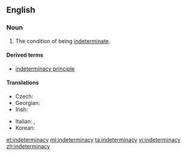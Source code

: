 ==English==
{{wikipedia}}
===Noun===
{{en-noun|-}}

# The condition of being [[indeterminate]].

====Derived terms====
* [[indeterminacy principle]]

====Translations====
{{trans-top|condition}}
* Czech: {{t|cs|neurčitost|f}}
* Georgian: {{t|ka|გაურკვევლობა|tr=gaurkvevloba|sc=Geor}}
* Irish: {{t|ga|neamhchinntitheacht|f}}
{{trans-mid}}
* Italian: {{t|it|indeterminazione|f}}, {{t|it|indeterminatezza|f}}
* Korean: {{t+|ko|부정|sc=Kore}}
{{trans-bottom}}

[[et:indeterminacy]]
[[ml:indeterminacy]]
[[ta:indeterminacy]]
[[vi:indeterminacy]]
[[zh:indeterminacy]]